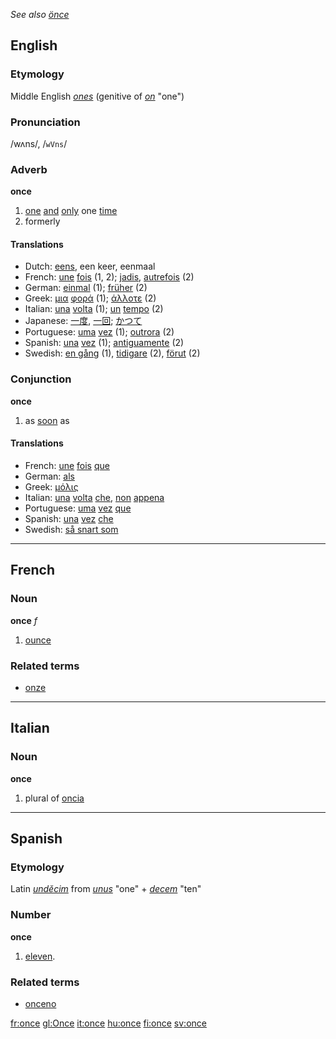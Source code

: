 ''See also [[önce]]''
==English==

{{rank|God|three|put|165|once|new|years|always}}

===Etymology===
Middle English ''[[ones]]'' (genitive of ''[[on]]'' "one")
===Pronunciation===
/wʌns/, /<tt>wVns</tt>/
===Adverb===
'''once'''

#[[one]] [[and]] [[only]] one [[time]]
#formerly

====Translations====
*Dutch: [[eens]], een keer, eenmaal
*French: [[une]] [[fois]] (1, 2); [[jadis]], [[autrefois]] (2)
*German: [[einmal]] (1); [[früher]] (2)
*Greek: [[μια]] [[φορά]] (1); [[άλλοτε]] (2)
*Italian: [[una]] [[volta]] (1); [[un]] [[tempo]] (2)
*Japanese: [[一度]], [[一回]]; [[かつて]]
*Portuguese: [[uma]] [[vez]] (1); [[outrora]] (2)
*Spanish: [[una]] [[vez]] (1); [[antiguamente]] (2)
*Swedish: [[en gång]] (1), [[tidigare]] (2), [[förut]] (2)

===Conjunction===
'''once'''

#as [[soon]] as

====Translations====

*French: [[une]] [[fois]] [[que]]
*German: [[als]]
*Greek: [[μόλις]]
*Italian: [[una]] [[volta]] [[che]], [[non]] [[appena]]
*Portuguese: [[uma]] [[vez]] [[que]]
*Spanish: [[una]] [[vez]] [[che]]
*Swedish: [[så snart som]]

----

==French==
===Noun===
'''once''' ''f''

# [[ounce]]

===Related terms===
*[[onze]]

----

==Italian==
===Noun===
'''once'''

# plural of [[oncia]]

----

==Spanish==
===Etymology===
Latin ''[[undecim|undĕcim]]'' from ''[[unus]]'' "one" + ''[[decem]]'' "ten"

===Number===
'''once'''
# [[eleven]].

===Related terms===
*[[onceno]]

[[fr:once]]
[[gl:Once]]
[[it:once]]
[[hu:once]]
[[fi:once]]
[[sv:once]]